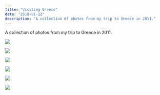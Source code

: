 ```yaml
---
title: "Visiting Greece"
date: "2018-01-12"
description: "A collection of photos from my trip to Greece in 2011."
---
```


A collection of photos from my trip to Greece in 2011.

<Img
  src="/images/posts/poseidon.jpeg"
  width={2154}
  height={1632}
  caption="Temple of Poseidon"
/>

<Img
  src="/images/posts/mycenae.jpeg"
  width={2154}
  height={1632}
  caption="Mycenae"
/>

<Img
  src="/images/posts/parthenon.jpg"
  width={2154}
  height={1632}
  caption="Parthenon (Athens)"
/>

<Img
  src="/images/posts/apollo.jpg"
  width={2154}
  height={1632}
  caption="Temple of Apollo in Delfoi"
/>

<Img
  src="/images/posts/meteora.jpg"
  width={2154}
  height={1632}
  caption="Meteora"
/>

<Img
  src="/images/posts/adriatic.jpg"
  width={2154}
  height={1632}
  caption="Adriatic Sea"
/>
